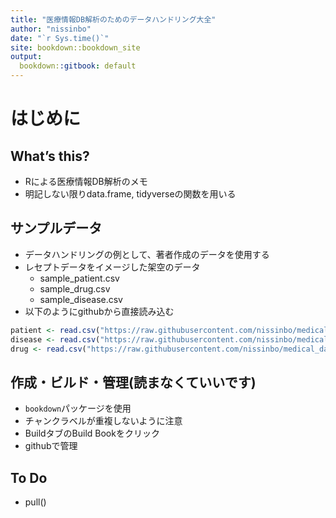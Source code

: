```yaml
---
title: "医療情報DB解析のためのデータハンドリング大全"
author: "nissinbo"
date: "`r Sys.time()`"
site: bookdown::bookdown_site
output:
  bookdown::gitbook: default
---
```


# はじめに

## What's this?

- Rによる医療情報DB解析のメモ
- 明記しない限りdata.frame, tidyverseの関数を用いる

## サンプルデータ

- データハンドリングの例として、著者作成のデータを使用する
- レセプトデータをイメージした架空のデータ
    - sample_patient.csv
    - sample_drug.csv
    - sample_disease.csv
- 以下のようにgithubから直接読み込む

```r
patient <- read.csv("https://raw.githubusercontent.com/nissinbo/medical_database_RBook/master/data/patient.csv")
disease <- read.csv("https://raw.githubusercontent.com/nissinbo/medical_database_RBook/master/data/disease.csv")
drug <- read.csv("https://raw.githubusercontent.com/nissinbo/medical_database_RBook/master/data/drug.csv")
```

## 作成・ビルド・管理(読まなくていいです)

- `bookdown`パッケージを使用
- チャンクラベルが重複しないように注意
- BuildタブのBuild Bookをクリック
- githubで管理

## To Do

- pull()
